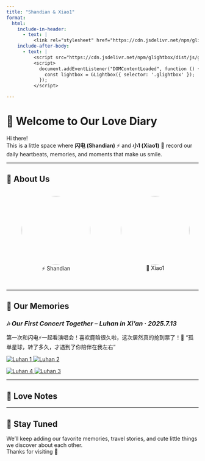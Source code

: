 ```yaml
---
title: "Shandian & Xiao1"
format:
  html:
    include-in-header: 
      - text: |
          <link rel="stylesheet" href="https://cdn.jsdelivr.net/npm/glightbox/dist/css/glightbox.min.css">
    include-after-body: 
      - text: |
          <script src="https://cdn.jsdelivr.net/npm/glightbox/dist/js/glightbox.min.js"></script>
          <script>
            document.addEventListener("DOMContentLoaded", function () {
              const lightbox = GLightbox({ selector: '.glightbox' });
            });
          </script>

---
```



# 🌟 Welcome to Our Love Diary

Hi there!  
This is a little space where **闪电 (Shandian)** ⚡ and **小1 (Xiao1)** 🌸 record our daily heartbeats, memories, and moments that make us smile.

---

## 🥰 About Us
<div style="display: flex; justify-content: space-around; margin-bottom: 2em;">
  <figure>
    <img src="images/Sky/SkySpark.jpg" width="180px" style="border-radius: 50%;" />
    <figcaption style="text-align: center;">⚡ Shandian</figcaption>
  </figure>

  <figure>
    <img src="images/Sky/Sky1.jpg" width="180px" style="border-radius: 50%;" />
    <figcaption style="text-align: center;">🌸 Xiao1</figcaption>
  </figure>
</div>

---

## 📸 Our Memories

### 🎶  *Our First Concert Together – Luhan in Xi’an · 2025.7.13*
第一次和闪电⚡一起看演唱会！喜欢鹿晗很久啦，这次居然真的抢到票了！🥳
“孤单星球，转了多久，才遇到了你陪伴在我左右”

<div class="image-row">
  <a href="images/Xi-an/luhan1.jpg" class="glightbox" data-gallery="memories">
    <img src="images/Xi-an/luhan1.jpg" alt="Luhan 1" class="horizon" />
  </a>
  <a href="images/Xi-an/luhan2.jpg" class="glightbox" data-gallery="memories">
    <img src="images/Xi-an/luhan2.jpg" alt="Luhan 2" class="vertical" />
  </a>
</div>

<div class="image-row">
  <a href="images/Xi-an/luhan4.jpg" class="glightbox" data-gallery="memories">
    <img src="images/Xi-an/luhan4.jpg" alt="Luhan 4" class="horizon" />
  </a>
  <a href="images/Xi-an/luhan3.jpg" class="glightbox" data-gallery="memories">
    <img src="images/Xi-an/luhan3.jpg" alt="Luhan 3" class="vertical" />
  </a>
</div>
---

## 💌 Love Notes

---

## 🚀 Stay Tuned

We’ll keep adding our favorite memories, travel stories, and cute little things we discover about each other.  
Thanks for visiting 💞
